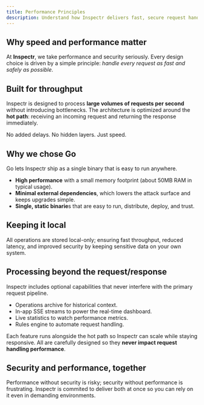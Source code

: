 ```yaml
---
title: Performance Principles
description: Understand how Inspectr delivers fast, secure request handling without compromising throughput.
---
```


## Why speed and performance matter

At **Inspectr**, we take performance and security seriously. Every design choice is driven by a simple principle: *handle every request as fast and safely as possible*.

## Built for throughput

Inspectr is designed to process **large volumes of requests per second** without introducing bottlenecks. The architecture is optimized around the **hot path**: receiving an incoming request and returning the response immediately.

No added delays. No hidden layers. Just speed.

## Why we chose Go

Go lets Inspectr ship as a single binary that is easy to run anywhere.

- **High performance** with a small memory footprint (about 50MB RAM in typical usage).
- **Minimal external dependencies**, which lowers the attack surface and keeps upgrades simple.
- **Single, static binarie**s that are easy to run, distribute, deploy, and trust.

## Keeping it local

All operations are stored local-only; ensuring fast throughput, reduced latency, and improved security by keeping sensitive data on your own system.

## Processing beyond the request/response

Inspectr includes optional capabilities that never interfere with the primary request pipeline.

- Operations archive for historical context.
- In-app SSE streams to power the real-time dashboard.
- Live statistics to watch performance metrics.
- Rules engine to automate request handling.

Each feature runs alongside the hot path so Inspectr can scale while staying responsive. All are carefully designed so they **never impact request handling performance**.

## Security and performance, together

Performance without security is risky; security without performance is frustrating. Inspectr is commited to deliver both at once so you can rely on it even in demanding environments.
